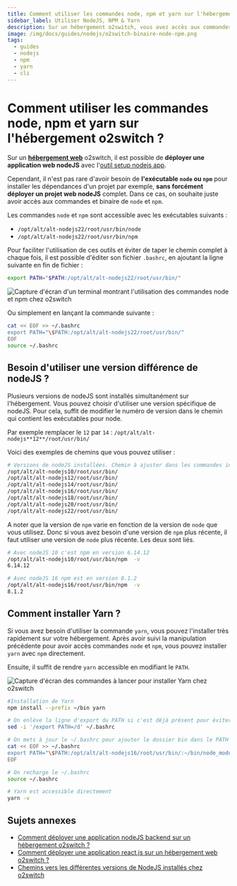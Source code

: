 ```yaml
---
title: Comment utiliser les commandes node, npm et yarn sur l'hébergement ?
sidebar_label: Utiliser NodeJS, NPM & Yarn
description: Sur un hébergement o2switch, vous avez accès aux commandes node et npm. Vous pouvez installer yarn.
image: /img/docs/guides/nodejs/o2switch-binaire-node-npm.png
tags:
  - guides
  - nodejs
  - npm
  - yarn
  - cli
---
```

# Comment utiliser les commandes node, npm et yarn sur l'hébergement o2switch ?


Sur un **[hébergement web](https://www.o2switch.fr)** o2switch, il est possible de **déployer une application web
nodeJS** avec l'[outil setup nodejs app](/cpanel/logiciels/hebergement-nodejs-multi-version). 

Cependant, il n'est pas rare d'avoir besoin de **l'exécutable `node` ou `npm`** pour installer les dépendances d'un
projet par exemple, **sans forcément déployer un projet web nodeJS** complet. Dans ce cas, on souhaite juste avoir accès
aux commandes et binaire de `node` et `npm`. 

Les commandes `node` et `npm` sont accessible avec les exécutables suivants : 
  * `/opt/alt/alt-nodejs22/root/usr/bin/node`
  * `/opt/alt/alt-nodejs22/root/usr/bin/npm`

Pour faciliter l'utilisation de ces outils et éviter de taper le chemin complet à chaque fois, il est possible d'éditer
son fichier `.bashrc`, en ajoutant la ligne suivante en fin de fichier : 

```bash title="Modification temporaire de l'environnement pour accéder à nodejs / npm"
export PATH="$PATH:/opt/alt/alt-nodejs22/root/usr/bin/"
```

<Image
    src="/img/docs/guides/nodejs/o2switch-binaire-node-npm.png"
    title="Comment utiliser nodeJS et npm en mode CLI"
    caption="Utilisation des binaires node et NPM sur un hébergement o2switch"
    alt="Capture d'écran d'un terminal montrant l'utilisation des commandes node et npm chez o2switch"
/>

Ou simplement en lançant la commande suivante : 

```bash title="Modification du .bashrc pour inclure nodeJS dans le PATH"
cat << EOF >> ~/.bashrc
export PATH="\$PATH:/opt/alt/alt-nodejs22/root/usr/bin/"
EOF
source ~/.bashrc
```

## Besoin d'utiliser une version différence de nodeJS ?

Plusieurs versions de nodeJS sont installés simultanément sur l'hébergement. Vous pouvez choisir d'utiliser une version
spécifique de nodeJS. Pour cela, suffit de modifier le numéro de version dans le chemin qui contient les exécutables
pour node. 

Par exemple remplacer le `12` par `14` : `/opt/alt/alt-nodejs**12**/root/usr/bin/`

Voici des exemples de chemins que vous pouvez utiliser : 

```bash title="Utiliser une version de nodeJS différente"
# Versions de nodeJS installées. Chemin à ajuster dans les commandes indiquées précédemment
/opt/alt/alt-nodejs10/root/usr/bin/
/opt/alt/alt-nodejs12/root/usr/bin/
/opt/alt/alt-nodejs14/root/usr/bin/
/opt/alt/alt-nodejs16/root/usr/bin/
/opt/alt/alt-nodejs18/root/usr/bin/
/opt/alt/alt-nodejs20/root/usr/bin/
/opt/alt/alt-nodejs22/root/usr/bin/
```

A noter que la version de `npm` varie en fonction de la version de `node` que vous utilisez. Donc si vous avez besoin
d'une version de `npm` plus récente, il faut utiliser une version de `node` plus récente. Les deux sont liés. 

```bash title="La version de NPM dépend de la version de nodeJS"
# Avec nodeJS 10 c'est npm en version 6.14.12
/opt/alt/alt-nodejs10/root/usr/bin/npm  -v
6.14.12

# Avec nodeJS 16 npm est en version 8.1.2
/opt/alt/alt-nodejs16/root/usr/bin/npm  -v
8.1.2
```

## Comment installer Yarn ?

Si vous avez besoin d'utiliser la commande `yarn`, vous pouvez l'installer très rapidement sur votre hébergement. Après
avoir suivi la manipulation précédente pour avoir accès commandes `node` et `npm`, vous pouvez installer `yarn` avec
`npm` directement. 

Ensuite, il suffit de rendre `yarn` accessible en modifiant le `PATH`. 

<Image
    src="/img/docs/guides/nodejs/o2switch-installation-yarn-nodejs-npm.png"
    title="Installation de Yarn chez o2switch"
    caption="Installation de Yarn sur un hébergement o2switch"
    alt="Capture d'écran des commandes à lancer pour installer Yarn chez o2switch"
/>

```bash title="Installation de Yarn"
#Installation de Yarn
npm install --prefix ~/bin yarn

# On enlève la ligne d'export du PATH si c'est déjà présent pour éviter un doublons
sed -i '/export PATH=/d' ~/.bashrc

# On mets à jour le ~/.bashrc pour ajouter le dossier bin dans le PATH
cat << EOF >> ~/.bashrc
export PATH="\$PATH:/opt/alt/alt-nodejs16/root/usr/bin/:~/bin/node_modules/yarn/bin"
EOF

# On recharge le ~/.bashrc
source ~/.bashrc

# Yarn est accessible directement
yarn -v
```

## Sujets annexes

  * [Comment déployer une application nodeJS backend sur un hébergement o2switch ?](/cpanel/logiciels/hebergement-nodejs-multi-version)
  * [Comment déployer une application react.js sur un hébergement web o2switch ?](/guides/nodejs/application-reactjsP)
  * [Chemins vers les différentes versions de NodeJS installés chez o2switch](/questions/langages-supportes-php-node-ruby-python)